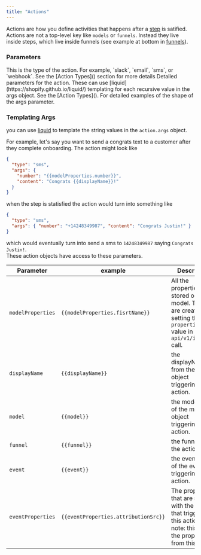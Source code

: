 ```yaml
---
title: "Actions"
---
```


Actions are how you define activities that happens after a [step](/funnels#steps) is satified. Actions are not a
top-level key like `models` or `funnels`. Instead they live inside steps, which live inside funnels (see example at bottom
in [funnels](/funnels)).

### Parameters

<ParamField body="type" type="string" required>
  This is the type of the action. For example, `slack`, `email`, `sms`, or
  `webhook`. See the [Action Types]() section for more details
</ParamField>

<ParamField body="args" type="object" required>
  Detailed parameters for the action. These can use
  [liquid](https://shopify.github.io/liquid/) templating for each recursive
  value in the args object. See the [Action Types](). For detailed examples of
  the shape of the args parameter.
</ParamField>

### Templating Args

you can use [liquid](https://shopify.github.io/liquid/) to template the string values in the `action.args` object.

For example, let's say you want to send a congrats text to a customer after they complete onboarding. The action
might look like

```json
{
  "type": "sms",
  "args": {
    "number": "{{modelProperties.number}}",
    "content": "Congrats {{displayName}}!"
  }
}
```

when the step is statisfied the action would turn into something like

```json
{
  "type": "sms",
  "args": { "number": "+14248349987", "content": "Congrats Justin!" }
}
```

which would eventually turn into send a sms to `14248349987` saying `Congrats Justin!`.  
These action objects have access to these parameters.

| Parameter         | example                              | Description                                                                                                                   |
| ----------------- | ------------------------------------ | ----------------------------------------------------------------------------------------------------------------------------- |
| `modelProperties` | `{{modelProperties.fisrtName}}`      | All the properties EVER stored on the model. These are created by setting the `properties` value in a `api/v1/identify` call. |
| `displayName`     | `{{displayName}}`                    | the displayName from the model object triggering the action.                                                                  |
| `model`           | `{{model}}`                          | the model name of the model object triggering the action.                                                                     |
| `funnel`          | `{{funnel}}`                         | the funnel id of the action.                                                                                                  |
| `event`           | `{{event}}`                          | the event name of the event triggering the action.                                                                            |
| `eventProperties` | `{{eventProperties.attributionSrc}}` | The properties that are sent with the event that triggered this action. note: this is only the properties from this event.    |
